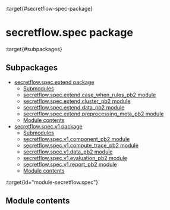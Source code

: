 :target{#secretflow-spec-package}

# secretflow\.spec package

:target{#subpackages}

## Subpackages

<TableOfContents>


  - [secretflow.spec.extend package](secretflow.spec.spec.extend.mdx)
    - [Submodules](secretflow.spec.spec.extend.mdx#submodules)
    - [secretflow.spec.extend.case\_when\_rules\_pb2 module](secretflow.spec.spec.extend.mdx#module-secretflow.spec.extend.case_when_rules_pb2)
    - [secretflow.spec.extend.cluster\_pb2 module](secretflow.spec.spec.extend.mdx#module-secretflow.spec.extend.cluster_pb2)
    - [secretflow.spec.extend.data\_pb2 module](secretflow.spec.spec.extend.mdx#module-secretflow.spec.extend.data_pb2)
    - [secretflow.spec.extend.preprocessing\_meta\_pb2 module](secretflow.spec.spec.extend.mdx#module-secretflow.spec.extend.preprocessing_meta_pb2)
    - [Module contents](secretflow.spec.spec.extend.mdx#module-secretflow.spec.extend)
  - [secretflow.spec.v1 package](secretflow.spec.spec.v1.mdx)
    - [Submodules](secretflow.spec.spec.v1.mdx#submodules)
    - [secretflow.spec.v1.component\_pb2 module](secretflow.spec.spec.v1.mdx#module-secretflow.spec.v1.component_pb2)
    - [secretflow.spec.v1.compute\_trace\_pb2 module](secretflow.spec.spec.v1.mdx#module-secretflow.spec.v1.compute_trace_pb2)
    - [secretflow.spec.v1.data\_pb2 module](secretflow.spec.spec.v1.mdx#module-secretflow.spec.v1.data_pb2)
    - [secretflow.spec.v1.evaluation\_pb2 module](secretflow.spec.spec.v1.mdx#module-secretflow.spec.v1.evaluation_pb2)
    - [secretflow.spec.v1.report\_pb2 module](secretflow.spec.spec.v1.mdx#module-secretflow.spec.v1.report_pb2)
    - [Module contents](secretflow.spec.spec.v1.mdx#module-secretflow.spec.v1)
</TableOfContents>

:target{id="module-secretflow.spec"}

## <Target id="module-contents" />Module contents
